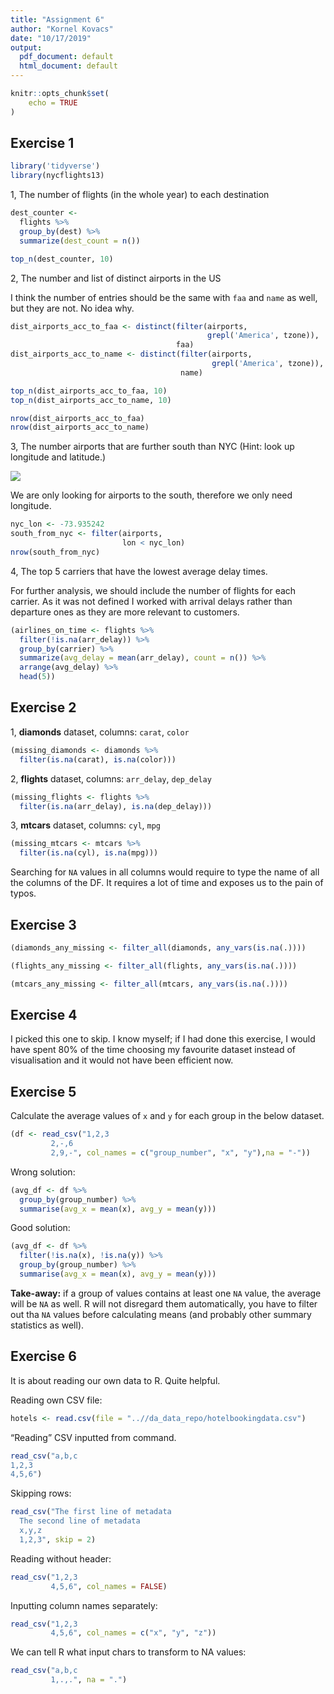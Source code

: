 ```yaml
---
title: "Assignment 6"
author: "Kornel Kovacs"
date: "10/17/2019"
output:
  pdf_document: default
  html_document: default
---
```


```r
knitr::opts_chunk$set(
	echo = TRUE
)
```


## Exercise 1

```r
library('tidyverse')
library(nycflights13)
```

1, The number of flights (in the whole year) to each destination
```r
dest_counter <- 
  flights %>%
  group_by(dest) %>%
  summarize(dest_count = n())

top_n(dest_counter, 10)
```

2, The number and list of distinct airports in the US

I think the number of entries should be the same with ``faa`` and ``name`` as well, but they are not. No idea why.
```r
dist_airports_acc_to_faa <- distinct(filter(airports, 
                                            grepl('America', tzone)), 
                                     faa)
dist_airports_acc_to_name <- distinct(filter(airports, 
                                             grepl('America', tzone)), 
                                      name)

top_n(dist_airports_acc_to_faa, 10)
top_n(dist_airports_acc_to_name, 10)

nrow(dist_airports_acc_to_faa)
nrow(dist_airports_acc_to_name)
```

3, The number airports that are further south than NYC (Hint: look up longitude and latitude.)

![ ](nyc_lat_long.PNG)

We are only looking for airports to the south, therefore we only need longitude.

```r
nyc_lon <- -73.935242
south_from_nyc <- filter(airports, 
                         lon < nyc_lon)
nrow(south_from_nyc)
```

4, The top 5 carriers that have the lowest average delay times.

For further analysis, we should include the number of flights for each carrier.
As it was not defined I worked with arrival delays rather than departure ones as they are more relevant to customers.

```r
(airlines_on_time <- flights %>%
  filter(!is.na(arr_delay)) %>%
  group_by(carrier) %>%
  summarize(avg_delay = mean(arr_delay), count = n()) %>%
  arrange(avg_delay) %>%
  head(5))

```

## Exercise 2

1, **diamonds** dataset, columns: ``carat``, ``color``

```r
(missing_diamonds <- diamonds %>%
  filter(is.na(carat), is.na(color)))
```

2, **flights** dataset, columns: ``arr_delay``, ``dep_delay``

```r
(missing_flights <- flights %>%
  filter(is.na(arr_delay), is.na(dep_delay)))
```

3, **mtcars** dataset, columns: ``cyl``, ``mpg``

```r
(missing_mtcars <- mtcars %>%
  filter(is.na(cyl), is.na(mpg)))
```

Searching for ``NA`` values in all columns would require to type the name of all the columns of the DF. It requires a lot of time and exposes us to the pain of typos.

## Exercise 3

```r
(diamonds_any_missing <- filter_all(diamonds, any_vars(is.na(.))))

(flights_any_missing <- filter_all(flights, any_vars(is.na(.))))

(mtcars_any_missing <- filter_all(mtcars, any_vars(is.na(.))))
```

## Exercise 4 

I picked this one to skip. I know myself; if I had done this exercise, I would have spent 80% of the time choosing my favourite dataset instead of visualisation and it would not have been efficient now.

## Exercise 5

Calculate the average values of ``x`` and ``y`` for each group in the below dataset.

```r
(df <- read_csv("1,2,3
         2,-,6
         2,9,-", col_names = c("group_number", "x", "y"),na = "-"))
```

Wrong solution:
```r
(avg_df <- df %>%
  group_by(group_number) %>%
  summarise(avg_x = mean(x), avg_y = mean(y)))
```

Good solution: 
```r
(avg_df <- df %>%
  filter(!is.na(x), !is.na(y)) %>%
  group_by(group_number) %>%
  summarise(avg_x = mean(x), avg_y = mean(y)))
```

**Take-away:** if a group of values contains at least one ``NA`` value, the average will be ``NA`` as well. R will not disregard them automatically, you have to filter out tha ``NA`` values before calculating means (and probably other summary statistics as well).

## Exercise 6

It is about reading our own data to R. Quite helpful.

Reading own CSV file:

```r
hotels <- read.csv(file = "..//da_data_repo/hotelbookingdata.csv")
```

"Reading" CSV inputted from command.

```r
read_csv("a,b,c
1,2,3
4,5,6")
```

Skipping rows:

```r
read_csv("The first line of metadata
  The second line of metadata
  x,y,z
  1,2,3", skip = 2)
```

Reading without header:

```r
read_csv("1,2,3
         4,5,6", col_names = FALSE)
```

Inputting column names separately:

```r
read_csv("1,2,3
         4,5,6", col_names = c("x", "y", "z"))
```

We can tell R what input chars to transform to NA values:

```r
read_csv("a,b,c
         1,.,.", na = ".")
```

